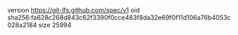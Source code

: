 version https://git-lfs.github.com/spec/v1
oid sha256:fa628c268d843c62f3390f0cce483f8da32e69f0f11d106a76b4053c028a2184
size 25994
